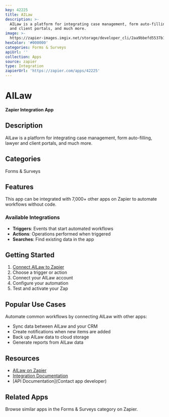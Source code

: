 ```yaml
---
key: 42225
title: AILaw
description: >-
  AILaw is a platform for integrating case management, form auto-filling, lawyer
  and client portals, and much more.
image: >-
  https://zapier-images.imgix.net/storage/developer_cli/2aa9bbefd5537b1ce2c122846cc8bc79.png?auto=format%2Ccompress&ixlib=python-3.0.0&q=50
hexColor: '#000000'
categories: Forms & Surveys
apiUrl: ''
collection: Apps
source: zapier
type: Integration
zapierUrl: 'https://zapier.com/apps/42225'
---
```

# AILaw

**Zapier Integration App**

## Description

AILaw is a platform for integrating case management, form auto-filling, lawyer and client portals, and much more.

## Categories

Forms & Surveys

## Features

This app can be integrated with 7,000+ other apps on Zapier to automate workflows without code.

### Available Integrations

- **Triggers**: Events that start automated workflows
- **Actions**: Operations performed when triggered
- **Searches**: Find existing data in the app

## Getting Started

1. [Connect AILaw to Zapier](https://zapier.com/apps/42225)
2. Choose a trigger or action
3. Connect your AILaw account
4. Configure your automation
5. Test and activate your Zap

## Popular Use Cases

Automate common workflows by connecting AILaw with other apps:

- Sync data between AILaw and your CRM
- Create notifications when new items are added
- Back up AILaw data to cloud storage
- Generate reports from AILaw data

## Resources

- [AILaw on Zapier](https://zapier.com/apps/42225)
- [Integration Documentation](https://zapier.com/apps/42225/integrations)
- [API Documentation](Contact app developer)

## Related Apps

Browse similar apps in the Forms & Surveys category on Zapier.
